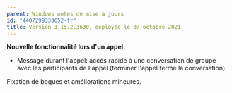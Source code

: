```yaml
---
parent: Windows notes de mise à jours
id: "4407299333652-fr"
title: Version 3.15.2.3630, deployée le 07 octobre 2021
---
```

**Nouvelle fonctionnalité lors d'un appel:**  
- Message durant l'appel: accès rapide à une conversation de groupe avec les participants de l'appel (terminer l'appel ferme la conversation)

Fixation de bogues et améliorations mineures.
